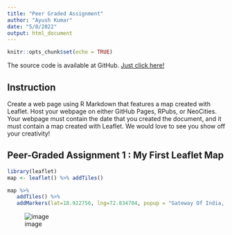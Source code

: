 ```yaml
---
title: "Peer Graded Assignment"
author: "Ayush Kumar"
date: "5/8/2022"
output: html_document
---
```


```r
knitr::opts_chunk$set(echo = TRUE)
```
The source code is available at GitHub. [Just click here!](https://github.com/AyushK052/Developing-Data-Products/new/main)

## Instruction

Create a web page using R Markdown that features a map created with Leaflet. Host your webpage on either GitHub Pages, RPubs, or NeoCities. Your webpage must contain the date that you created the document, and it must contain a map created with Leaflet. We would love to see you show off your creativity!

## Peer-Graded Assignment 1 : My First Leaflet Map 


```r
library(leaflet)
map <- leaflet() %>% addTiles()
```


```r
map %>%
   addTiles() %>%
   addMarkers(lat=18.922756, lng=72.834704, popup = "Gateway Of India, Mumbai")
```

![image](https://user-images.githubusercontent.com/69183562/194653696-f72e058f-683f-4bbd-8a93-75edce4b04e4.png)

